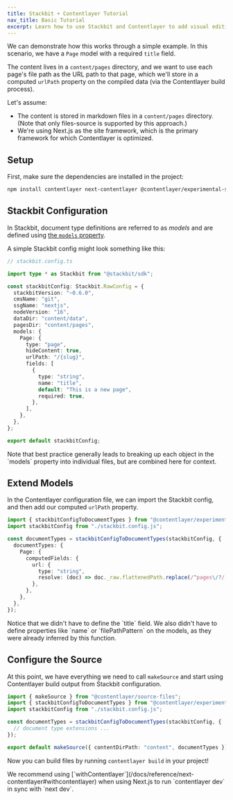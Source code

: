 ```yaml
---
title: Stackbit + Contentlayer Tutorial
nav_title: Basic Tutorial
excerpt: Learn how to use Stackbit and Contentlayer to add visual editing to a Next.js application.
---
```


We can demonstrate how this works through a simple example. In this scenario, we have a `Page` model with a required `title` field.

The content lives in a `content/pages` directory, and we want to use each page's file path as the URL path to that page, which we'll store in a computed `urlPath` property on the compiled data (via the Contentlayer build process).

Let's assume:

- The content is stored in markdown files in a `content/pages` directory. (Note that only files-source is supported by this approach.)
- We're using Next.js as the site framework, which is the primary framework for which Contentlayer is optimized.

## Setup

First, make sure the dependencies are installed in the project:

```txt
npm install contentlayer next-contentlayer @contentlayer/experimental-source-files-stackbit
```

## Stackbit Configuration

In Stackbit, document type definitions are referred to as _models_ and are defined using [the `models` property](https://docs.stackbit.com/reference/config/content-modeling/models).

A simple Stackbit config might look something like this:

```ts
// stackbit.config.ts

import type * as Stackbit from "@stackbit/sdk";

const stackbitConfig: Stackbit.RawConfig = {
  stackbitVersion: "~0.6.0",
  cmsName: "git",
  ssgName: "nextjs",
  nodeVersion: "16",
  dataDir: "content/data",
  pagesDir: "content/pages",
  models: {
    Page: {
      type: "page",
      hideContent: true,
      urlPath: "/{slug}",
      fields: [
        {
          type: "string",
          name: "title",
          default: "This is a new page",
          required: true,
        },
      ],
    },
  },
};

export default stackbitConfig;
```

<Callout>
  Note that best practice generally leads to breaking up each object in the
  `models` property into individual files, but are combined here for context.
</Callout>

## Extend Models

In the Contentlayer configuration file, we can import the Stackbit config, and then add our computed `urlPath` property.

```ts
import { stackbitConfigToDocumentTypes } from "@contentlayer/experimental-source-files-stackbit";
import stackbitConfig from "./stackbit.config.js";

const documentTypes = stackbitConfigToDocumentTypes(stackbitConfig, {
  documentTypes: {
    Page: {
      computedFields: {
        url: {
          type: "string",
          resolve: (doc) => doc._raw.flattenedPath.replace(/^pages\/?/, "/"),
        },
      },
    },
  },
});
```

<Callout>
  Notice that we didn't have to define the `title` field. We also didn't have to
  define properties like `name` or `filePathPattern` on the models, as they were
  already inferred by this function.
</Callout>

## Configure the Source

At this point, we have everything we need to call `makeSource` and start using Contentlayer build output from Stackbit configuration.

```ts
import { makeSource } from "@contentlayer/source-files";
import { stackbitConfigToDocumentTypes } from "@contentlayer/experimental-source-files-stackbit";
import stackbitConfig from "./stackbit.config.js";

const documentTypes = stackbitConfigToDocumentTypes(stackbitConfig, {
  // document type extensions ...
});

export default makeSource({ contentDirPath: "content", documentTypes });
```

Now you can build files by running `contentlayer build` in your project!

<Callout>
  We recommend using
  [`withContentlayer`](/docs/reference/next-contentlayer#withcontentlayer) when
  using Next.js to run `contentlayer dev` in sync with `next dev`.
</Callout>

